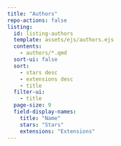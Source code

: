 ```yaml
---
title: "Authors"
repo-actions: false
listing:
  id: listing-authors
  template: assets/ejs/authors.ejs
  contents:
    - authors/*.qmd
  sort-ui: false
  sort:
    - stars desc
    - extensions desc
    - title
  filter-ui:
    - title
  page-size: 9
  field-display-names:
    title: "Name"
    stars: "Stars"
    extensions: "Extensions"
---
```


::: {#listing-authors}
:::
